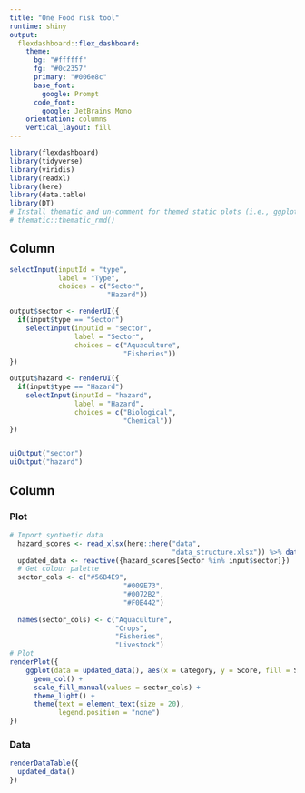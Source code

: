 ```yaml
---
title: "One Food risk tool"
runtime: shiny
output: 
  flexdashboard::flex_dashboard:
    theme:
      bg: "#ffffff"
      fg: "#0c2357" 
      primary: "#006e8c"
      base_font:
        google: Prompt
      code_font:
        google: JetBrains Mono
    orientation: columns
    vertical_layout: fill
---
```


```r
library(flexdashboard)
library(tidyverse)
library(viridis)
library(readxl)
library(here)
library(data.table)
library(DT)
# Install thematic and un-comment for themed static plots (i.e., ggplot2)
# thematic::thematic_rmd()
```

Column {data-width=350 .sidebar}
-----------------------------------------------------------------------


```r

selectInput(inputId = "type",
            label = "Type",
            choices = c("Sector",
                        "Hazard"))

output$sector <- renderUI({
  if(input$type == "Sector")
    selectInput(inputId = "sector",
                label = "Sector",
                choices = c("Aquaculture",
                            "Fisheries"))
})

output$hazard <- renderUI({
  if(input$type == "Hazard")
    selectInput(inputId = "hazard",
                label = "Hazard",
                choices = c("Biological",
                            "Chemical"))
})


uiOutput("sector")
uiOutput("hazard")
```

Column {data-width=650 .tabset}
-----------------------------------------------------------------------

### Plot

```r
# Import synthetic data
  hazard_scores <- read_xlsx(here::here("data",
                                        "data_structure.xlsx")) %>% data.table()
  updated_data <- reactive({hazard_scores[Sector %in% input$sector]})
  # Get colour palette
  sector_cols <- c("#56B4E9",
                            "#009E73",
                            "#0072B2",
                            "#F0E442")
                            
  names(sector_cols) <- c("Aquaculture",
                          "Crops",
                          "Fisheries",
                          "Livestock")
# Plot
renderPlot({
    ggplot(data = updated_data(), aes(x = Category, y = Score, fill = Sector)) +
      geom_col() +
      scale_fill_manual(values = sector_cols) +
      theme_light() +
      theme(text = element_text(size = 20),
            legend.position = "none")
})
```

### Data

```r
renderDataTable({
  updated_data()
})
```

